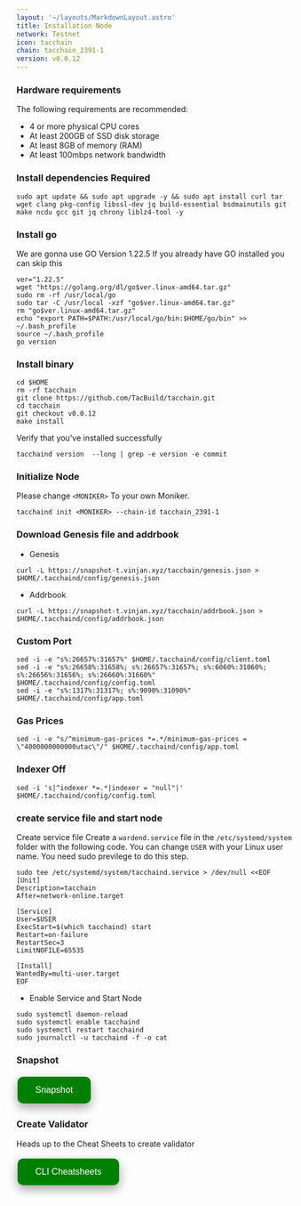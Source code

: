 ```yaml
---
layout: '~/layouts/MarkdownLayout.astro'
title: Installation Node
network: Testnet
icon: tacchain
chain: tacchain_2391-1
version: v0.0.12
---
```


### Hardware requirements

The following requirements are recommended:

- 4 or more physical CPU cores
- At least 200GB of SSD disk storage
- At least 8GB of memory (RAM)
- At least 100mbps network bandwidth


### Install dependencies Required

```
sudo apt update && sudo apt upgrade -y && sudo apt install curl tar wget clang pkg-config libssl-dev jq build-essential bsdmainutils git make ncdu gcc git jq chrony liblz4-tool -y
```

### Install go

We are gonna use GO Version 1.22.5
If you already have GO installed you can skip this 

```
ver="1.22.5"
wget "https://golang.org/dl/go$ver.linux-amd64.tar.gz"
sudo rm -rf /usr/local/go
sudo tar -C /usr/local -xzf "go$ver.linux-amd64.tar.gz"
rm "go$ver.linux-amd64.tar.gz"
echo "export PATH=$PATH:/usr/local/go/bin:$HOME/go/bin" >> ~/.bash_profile
source ~/.bash_profile
go version
```


### Install binary
```
cd $HOME
rm -rf tacchain
git clone https://github.com/TacBuild/tacchain.git
cd tacchain
git checkout v0.0.12
make install
```

Verify that you've installed successfully

```
tacchaind version  --long | grep -e version -e commit
```

### Initialize Node

Please change `<MONIKER>` To your own Moniker.

```
tacchaind init <MONIKER> --chain-id tacchain_2391-1
```

### Download Genesis file and addrbook

- Genesis

```
curl -L https://snapshot-t.vinjan.xyz/tacchain/genesis.json > $HOME/.tacchaind/config/genesis.json 
```
- Addrbook
```
curl -L https://snapshot-t.vinjan.xyz/tacchain/addrbook.json > $HOME/.tacchaind/config/addrbook.json 
```
### Custom Port
```
sed -i -e "s%:26657%:31657%" $HOME/.tacchaind/config/client.toml
sed -i -e "s%:26658%:31658%; s%:26657%:31657%; s%:6060%:31060%; s%:26656%:31656%; s%:26660%:31660%" $HOME/.tacchaind/config/config.toml
sed -i -e "s%:1317%:31317%; s%:9090%:31090%" $HOME/.tacchaind/config/app.toml
```

### Gas Prices
```
sed -i -e "s/^minimum-gas-prices *=.*/minimum-gas-prices = \"4000000000000utac\"/" $HOME/.tacchaind/config/app.toml
```

### Indexer Off
```
sed -i 's|^indexer *=.*|indexer = "null"|' $HOME/.tacchaind/config/config.toml
```

### create service file and start node

Create service file
Create a `wardend.service` file in the `/etc/systemd/system` folder with the following code. 
You can change `USER` with your Linux user name. You need sudo previlege to do this step.

```
sudo tee /etc/systemd/system/tacchaind.service > /dev/null <<EOF
[Unit]
Description=tacchain
After=network-online.target

[Service]
User=$USER
ExecStart=$(which tacchaind) start
Restart=on-failure
RestartSec=3
LimitNOFILE=65535

[Install]
WantedBy=multi-user.target
EOF
```

- Enable Service and Start Node

```
sudo systemctl daemon-reload
sudo systemctl enable tacchaind
sudo systemctl restart tacchaind
sudo journalctl -u tacchaind -f -o cat
```

### Snapshot
<a href="https://service.vinjan.xyz/testnet/tacchain/snapshot" target="_blank">
  <button style="background-color: green; border: none; color: white; padding: 15px 32px; text-align: center; text-decoration: none; display: inline-block; font-size: 16px; margin: 4px 2px; cursor: pointer; border-radius: 10px; box-shadow: 0 8px 16px 0 rgba(0,0,0,0.2), 0 6px 20px 0 rgba(0,0,0,0.19);" onmouseover="this.style.boxShadow='0 0 0 4px rgba(0,255,0,0.5)'" onmouseout="this.style.boxShadow='0 8px 16px 0 rgba(0,0,0,0.2), 0 6px 20px 0 rgba(0,0,0,0.19)'">Snapshot</button>
</a>


### Create Validator

Heads up to the Cheat Sheets to create validator

<a href="https://service.vinjan.xyz/testnet/tacchain/cheat" target="_blank">
  <button style="background-color: green; border: none; color: white; padding: 15px 32px; text-align: center; text-decoration: none; display: inline-block; font-size: 16px; margin: 4px 2px; cursor: pointer; border-radius: 10px; box-shadow: 0 8px 16px 0 rgba(0,0,0,0.2), 0 6px 20px 0 rgba(0,0,0,0.19);" onmouseover="this.style.boxShadow='0 0 0 4px rgba(0,255,0,0.5)'" onmouseout="this.style.boxShadow='0 8px 16px 0 rgba(0,0,0,0.2), 0 6px 20px 0 rgba(0,0,0,0.19)'">CLI Cheatsheets</button>
</a>
